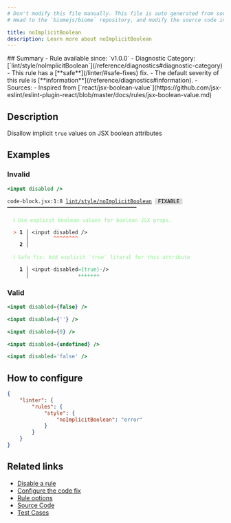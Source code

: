 ```yaml
---
# Don't modify this file manually. This file is auto generated from source, and you will lose your changes next time the website is built.
# Head to the `biomejs/biome` repository, and modify the source code in there.

title: noImplicitBoolean
description: Learn more about noImplicitBoolean
---
```


<Tabs>
<TabItem label="JSX and TSX" icon="seti:javascript">
## Summary
- Rule available since: `v1.0.0`
- Diagnostic Category: [`lint/style/noImplicitBoolean`](/reference/diagnostics#diagnostic-category)
- This rule has a [**safe**](/linter/#safe-fixes) fix.
- The default severity of this rule is [**information**](/reference/diagnostics#information).
- Sources: 
  - Inspired from [`react/jsx-boolean-value`](https://github.com/jsx-eslint/eslint-plugin-react/blob/master/docs/rules/jsx-boolean-value.md)

## Description
Disallow implicit `true` values on JSX boolean attributes

## Examples

### Invalid

```jsx
<input disabled />
```

<pre class="language-text"><code class="language-text">code-block.jsx:1:8 <a href="https://biomejs.dev/linter/rules/no-implicit-boolean">lint/style/noImplicitBoolean</a> <span style="color: #000; background-color: #ddd;"> FIXABLE </span> ━━━━━━━━━━━━━━━━━━━━━━━━━━━━━━━━━━━━━━━━━━<br /><br />  <strong><span style="color: lightgreen;">ℹ</span></strong> <span style="color: lightgreen;">Use explicit boolean values for boolean JSX props.</span><br />  <br />  <strong><span style="color: Tomato;">&gt;</span></strong> <strong>1 │ </strong>&lt;input disabled /&gt;<br />   <strong>   │ </strong>       <strong><span style="color: Tomato;">^</span></strong><strong><span style="color: Tomato;">^</span></strong><strong><span style="color: Tomato;">^</span></strong><strong><span style="color: Tomato;">^</span></strong><strong><span style="color: Tomato;">^</span></strong><strong><span style="color: Tomato;">^</span></strong><strong><span style="color: Tomato;">^</span></strong><strong><span style="color: Tomato;">^</span></strong><br />    <strong>2 │ </strong><br />  <br />  <strong><span style="color: lightgreen;">ℹ</span></strong> <span style="color: lightgreen;">Safe fix</span><span style="color: lightgreen;">: </span><span style="color: lightgreen;">Add explicit `true` literal for this attribute</span><br />  <br />  <strong>  1 │ </strong>&lt;input<span style="opacity: 0.8;">·</span>disabled<span style="color: MediumSeaGreen;">=</span><span style="color: MediumSeaGreen;">&#123;</span><span style="color: MediumSeaGreen;">t</span><span style="color: MediumSeaGreen;">r</span><span style="color: MediumSeaGreen;">u</span><span style="color: MediumSeaGreen;">e</span><span style="color: MediumSeaGreen;">&#125;</span><span style="opacity: 0.8;">·</span>/&gt;<br />  <strong>    │ </strong>               <span style="color: MediumSeaGreen;">+</span><span style="color: MediumSeaGreen;">+</span><span style="color: MediumSeaGreen;">+</span><span style="color: MediumSeaGreen;">+</span><span style="color: MediumSeaGreen;">+</span><span style="color: MediumSeaGreen;">+</span><span style="color: MediumSeaGreen;">+</span>   <br /></code></pre>

### Valid

```jsx
<input disabled={false} />
```

```jsx
<input disabled={''} />
```

```jsx
<input disabled={0} />
```

```jsx
<input disabled={undefined} />
```

```jsx
<input disabled='false' />
```

## How to configure
```json title="biome.json"
{
	"linter": {
		"rules": {
			"style": {
				"noImplicitBoolean": "error"
			}
		}
	}
}

```
## Related links

- [Disable a rule](/linter/#disable-a-rule)
- [Configure the code fix](/linter#configure-the-code-fix)
- [Rule options](/linter/#rule-options)
- [Source Code](https://github.com/biomejs/biome/blob/main/crates/biome_js_analyze/src/lint/style/no_implicit_boolean.rs)
- [Test Cases](https://github.com/biomejs/biome/blob/main/crates/biome_js_analyze/tests/specs/style/noImplicitBoolean)

</TabItem>
</Tabs>

